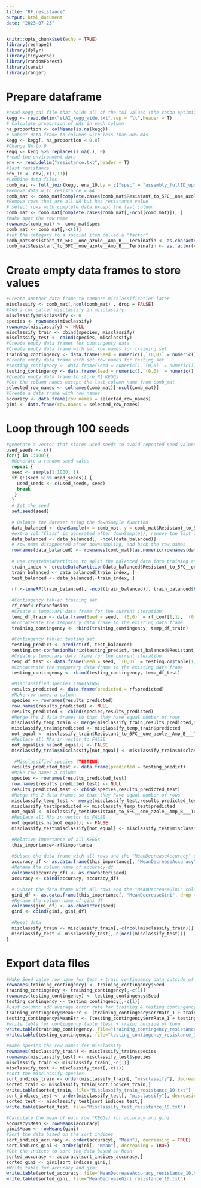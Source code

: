 ```yaml
---
title: "RF_resistance"
output: html_document
date: "2023-07-23"
---
```


```r
knitr::opts_chunk$set(echo = TRUE)
library(reshape2)
library(dplyr)
library(tidyverse)
library(randomForest)
library(caret)
library(ranger)
```

# Prepare dataframe
```r
#read Kegg_cai file that holds all of the tAI values (the codon optimization values) and the kegg annotations (saved in the KEGG column)
kegg <- read.delim("etAI_kegg_wide.txt",sep = "\t",header = T)
# Calculate proportion of NAs in each column
na_proportion <- colMeans(is.na(kegg))
# Subset data frame to columns with less than 80% NAs
kegg <- kegg[, na_proportion < 0.8]
#Change NA to 0
kegg <- kegg %>% replace(is.na(.), 0)
#read the environment data
env <- read.delim("resistance.txt",header = T)
#last resistance
env_10 <- env[,c(1,11)]
#Combine data files
comb_mat <- full_join(kegg, env_10,by = c("spec" = "assembly_fullID_updated"))
#Remove data with resistance = NA
comb_mat <- comb_mat[complete.cases(comb_mat$Resistant_to_5FC__one_azole__Amp_B___Terbinafin), ]
#Remove rows that are all NA but has resistance value
# select rows with complete data except the last column
comb_mat <- comb_mat[complete.cases(comb_mat[,-ncol(comb_mat)]), ]
#make spec the row name
rownames(comb_mat) <- comb_mat$spec
comb_mat <- comb_mat[,-c(1)]
#set the category to a special item called a "factor"
comb_mat$Resistant_to_5FC__one_azole__Amp_B___Terbinafin <- as.character(comb_mat$Resistant_to_5FC__one_azole__Amp_B___Terbinafin)
comb_mat$Resistant_to_5FC__one_azole__Amp_B___Terbinafin <- as.factor(comb_mat$Resistant_to_5FC__one_azole__Amp_B___Terbinafin)
```


# Create empty data frames to store values
```r
#Create another data frame to compare misclassification later
misclassify <- comb_mat[,ncol(comb_mat) , drop = FALSE]
#Add a col called misclassify in misclassify
misclassify$misclassify <- 0
species <- rownames(misclassify)
rownames(misclassify) <- NULL
misclassify_train <- cbind(species, misclassify)
misclassify_test <- cbind(species, misclassify)
#Create empty data frames for contingency data
#Create empty data frame with set row names for training set
training_contingency <- data.frame(Seed = numeric(),`(0,0)` = numeric(),`(0,1)` = numeric(),errRate_1 = numeric(),`(1,0)` = numeric(),`(1,1)` = numeric(),errRate_2 = numeric(),stringsAsFactors = FALSE)
#Create empty data frame with set row names for testing set
#testing_contigency <- data.frame(Seed = numeric(),`(0,0)` = numeric(),`(0,1)` = numeric(),`(1,0)` = numeric(),`(1,1)` = numeric(),stringsAsFactors = FALSE)
testing_contingency <- data.frame(Seed = numeric(),`(0,0)` = numeric(),`(0,1)` = numeric(),errRate_1 = numeric(),`(1,0)` = numeric(),`(1,1)` = numeric(),errRate_2 = numeric(),stringsAsFactors = FALSE)
#Create empty data frame to store RI KEGGs
#Get the column names except the last column name from comb_mat
selected_row_names <- colnames(comb_mat)[-ncol(comb_mat)]
#Create a data frame with row names
accuracy <- data.frame(row.names = selected_row_names)
gini <- data.frame(row.names = selected_row_names)
```

# Loop through 100 seeds
```r
#generate a vector that stores used seeds to avoid repeated seed values
used_seeds <- c()
for(j in 1:100){
  #Generate a random seed value
  repeat {
  seed <- sample(1:1000, 1)
  if (!(seed %in% used_seeds)) {
    used_seeds <- c(used_seeds, seed)
    break
   }
  }
  # Set the seed
  set.seed(seed)
  
  # Balance the dataset using the downSample function
  data_balanced <- downSample(x = comb_mat, y = comb_mat$Resistant_to_5FC__one_azole__Amp_B___Terbinafin)
  #extra col "Class" is generated after downSample(), remove the last col $Class
  data_balanced <- data_balanced[, -ncol(data_balanced)]
  # row name disappeared after downsampling, add back the row names
  rownames(data_balanced) <- rownames(comb_mat)[as.numeric(rownames(data_balanced))]
  
  # use createDataPartition to split the balanced data into training and testing datasets
  train_index <- createDataPartition(data_balanced$Resistant_to_5FC__one_azole__Amp_B___Terbinafin, p = 0.7, list = FALSE)
  train_balanced <- data_balanced[train_index, ]
  test_balanced <- data_balanced[-train_index, ]
  
  rf <-tuneRF(train_balanced[, -ncol(train_balanced)], train_balanced$Resistant_to_5FC__one_azole__Amp_B___Terbinafin, ntreeTry = 500, stepFactor = 1.5, improve = 0.01, trace = FALSE, plot = FALSE,doBest = TRUE,proximity=TRUE, importance=TRUE)
 
  #Contingency table: training set
  rf_conf<-rf$confusion
  #Create a temporary data frame for the current iteration
  temp_df_train <- data.frame(Seed = seed, `(0,0)` = rf_conf[1,1], `(0,1)` = rf_conf[1,2],errRate_1 = rf_conf[1,3], `(1,0)` = rf_conf[2,1],`(1,1)` = rf_conf[2,2], errRate_2 = rf_conf[2,3], stringsAsFactors = FALSE)
  #Concatenate the temporary data frame to the existing data frame
  training_contingency <- rbind(training_contingency, temp_df_train)
  
  #Contingency table: testing set
  testing_predict <- predict(rf, test_balanced)
  testing.cm<-confusionMatrix(testing_predict, test_balanced$Resistant_to_5FC__one_azole__Amp_B___Terbinafin)
  #Create a temporary data frame for the current iteration
  temp_df_test <- data.frame(Seed = seed, `(0,0)` = testing.cm$table[1,1], `(0,1)` = testing.cm$table[1,2], errRate_1 = testing.cm$table[1,2]/(testing.cm$table[1,1]+testing.cm$table[1,2]), `(1,0)` = testing.cm$table[2,1],`(1,1)` = testing.cm$table[2,2], errRate_2 = testing.cm$table[2,1]/(testing.cm$table[2,1]+testing.cm$table[2,2]), stringsAsFactors = FALSE)
  #Concatenate the temporary data frame to the existing data frame
  testing_contingency <- rbind(testing_contingency, temp_df_test)
  
  #Misclassified species (TRAINING)
  results_predicted <- data.frame(predicted = rf$predicted)
  #Make row names a column
  species <- rownames(results_predicted)
  row.names(results_predicted) <- NULL
  results_predicted <- cbind(species,results_predicted)
  #Merge the 2 data frames so that they have equal number of rows
  misclassify_temp_train <- merge(misclassify_train,results_predicted,all.x = TRUE) 
  misclassify_train$predicted <- misclassify_temp_train$predicted
  not_equal <- misclassify_train$Resistant_to_5FC__one_azole__Amp_B___Terbinafin != misclassify_train$predicted
  #Replace all NAs in vector to FALSE
  not_equal[is.na(not_equal)] <- FALSE
  misclassify_train$misclassify[not_equal] <- misclassify_train$misclassify[not_equal] + 1
  
   #Misclassified species (TESTING)
  results_predicted_test <- data.frame(predicted = testing_predict)
  #Make row names a column
  species <- rownames(results_predicted_test)
  row.names(results_predicted_test) <- NULL
  results_predicted_test <- cbind(species,results_predicted_test)
  #Merge the 2 data frames so that they have equal number of rows
  misclassify_temp_test <- merge(misclassify_test,results_predicted_test,all.x = TRUE) 
  misclassify_test$predicted <- misclassify_temp_test$predicted
  not_equal <- misclassify_test$Resistant_to_5FC__one_azole__Amp_B___Terbinafin != misclassify_test$predicted
  #Replace all NAs in vector to FALSE
  not_equal[is.na(not_equal)] <- FALSE
  misclassify_test$misclassify[not_equal] <- misclassify_test$misclassify[not_equal] + 1
  
  #Relative Importance of all KEGGs
  this_importance<-rf$importance
  
  #Subset the data frame with all rows and the "MeanDecreaseAccuracy" column
  accuracy_df <- as.data.frame(this_importance[, "MeanDecreaseAccuracy", drop = FALSE])
  #Rename the column name of accuracy_df
  colnames(accuracy_df) <- as.character(seed)
  accuracy <- cbind(accuracy, accuracy_df)

  # Subset the data frame with all rows and the "MeanDecreaseGini" column
  gini_df <- as.data.frame(this_importance[, "MeanDecreaseGini", drop = FALSE])
  #Rename the column name of gini_df
  colnames(gini_df) <- as.character(seed)
  gini <- cbind(gini, gini_df)
  
  #Reset data
  misclassify_train <- misclassify_train[,-c(ncol(misclassify_train))]
  misclassify_test <- misclassify_test[,-c(ncol(misclassify_test))]
}
```

# Export data files
```r
#Make Seed value row name for test + train contingency data outside of loop
rownames(training_contingency) <- training_contingency$Seed
training_contingency <- training_contingency[,-c(1)]
rownames(testing_contingency) <- testing_contingency$Seed
testing_contingency <- testing_contingency[,-c(1)]
#Last column: add average error rate for training & testing contingency
training_contingency$MeanErr <- (training_contingency$errRate_1 + training_contingency$errRate_2)/2
testing_contingency$MeanErr <- (testing_contingency$errRate_1 + testing_contingency$errRate_2)/2
#write table for contingency table (test + train) outside of loop
write.table(training_contingency, file="training_contingency_resistance_10.txt")
write.table(testing_contingency, file="testing_contingency_resistance_10.txt")

#make species the row names for misclassify
rownames(misclassify_train) <- misclassify_train$species
rownames(misclassify_test) <- misclassify_test$species
misclassify_train <- misclassify_train[,-c(1)]
misclassify_test <- misclassify_test[,-c(1)]
#sort the misclassify species
sort_indices_train <- order(misclassify_train[, "misclassify"], decreasing = TRUE)
sorted_train <- misclassify_train[sort_indices_train,]
write.table(sorted_train, file="Misclassify_train_resistance_10.txt")
sort_indices_test <- order(misclassify_test[, "misclassify"], decreasing = TRUE)
sorted_test <- misclassify_test[sort_indices_test,]
write.table(sorted_test, file="Misclassify_test_resistance_10.txt")

#Calculate the mean of each row (KEGGs) for accuracy and gini
accuracy$Mean <- rowMeans(accuracy)
gini$Mean <- rowMeans(gini)
#Sort the data based on the sort indices
sort_indices_accuracy <- order(accuracy[, "Mean"], decreasing = TRUE)
sort_indices_gini <- order(gini[, "Mean"], decreasing = TRUE)
#Get the indices to sort the data based on Mean
sorted_accuracy <- accuracy[sort_indices_accuracy,]
sorted_gini <- gini[sort_indices_gini,]
#Write table for accuracy and gini
write.table(sorted_accuracy, file="MeanDecreaseAccuracy_resistance_10.txt")
write.table(sorted_gini, file="MeanDecreaseGini_resistance_10.txt")
```

